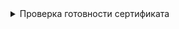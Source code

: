 

<details className="custom-blue-block">
  <summary>Проверка готовности сертификата</summary>
  :::warning Обратите ВНИМАНИЕ!
    Данная команда не способна отображать статус конкретного сертификата, только список доступных.
  :::

  <CodeBlock language="bash">
    {dedent`
      kubeadm certs check-expiration \\
        --config=${CUSTOM_VALUE.kubeadmBaseConfigPath.value}/kubeadm.yaml \\
        --kubeconfig=${CUSTOM_VALUE.kuberneteBaseFolderPath.value}/super-admin.conf
    `}
  </CodeBlock>

  :::note Вывод команды
  <CodeBlock language="bash">
    {dedent`
      CERTIFICATE                EXPIRES                  RESIDUAL TIME   CERTIFICATE AUTHORITY   EXTERNALLY MANAGED
      admin.conf                 Oct 22, 2025 22:06 UTC   364d            kubernetes              no
    `}
  </CodeBlock>
  :::

</details>
